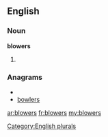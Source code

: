 ==English==

===Noun===
'''blowers'''

# {{plural of|[[blower]]}}

===Anagrams===
* {{alphagram|belorsw}}
* [[bowlers#English|bowlers]]


[[Category:English plurals]]

[[ar:blowers]]
[[fr:blowers]]
[[my:blowers]]